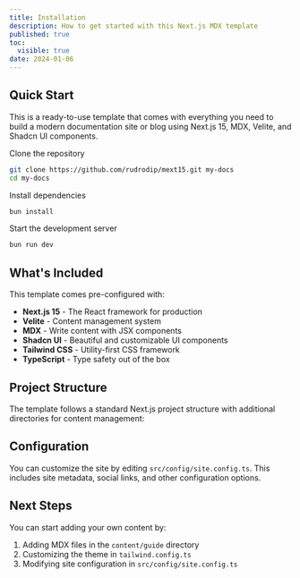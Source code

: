 ```yaml
---
title: Installation
description: How to get started with this Next.js MDX template
published: true
toc:
  visible: true
date: 2024-01-06
---
```


## Quick Start

This is a ready-to-use template that comes with everything you need to build a modern documentation site or blog using Next.js 15, MDX, Velite, and Shadcn UI components.

<Steps>

<Step>
Clone the repository

```bash
git clone https://github.com/rudrodip/mext15.git my-docs
cd my-docs
```
</Step>

<Step>
Install dependencies

```bash
bun install
```
</Step>

<Step>
Start the development server

```bash
bun run dev
```
</Step>

</Steps>

## What's Included

This template comes pre-configured with:

- **Next.js 15** - The React framework for production
- **Velite** - Content management system
- **MDX** - Write content with JSX components
- **Shadcn UI** - Beautiful and customizable UI components
- **Tailwind CSS** - Utility-first CSS framework
- **TypeScript** - Type safety out of the box

## Project Structure

The template follows a standard Next.js project structure with additional directories for content management:

<Files defaultValue="src/app">
  <Folder name="content">
    <File name="Your MDX content files" />
  </Folder>
  <Folder name="public">
    <File name="Static assets" />
  </Folder>
  <Folder name="src">
    <Folder name="app">
      <File name="Next.js app router pages" />
    </Folder>
    <Folder name="components">
      <File name="React components" />
    </Folder>
    <Folder name="config">
      <File name="Site configuration" />
    </Folder>
    <Folder name="types">
      <File name="TypeScript types" />
    </Folder>
  </Folder>
</Files>

## Configuration

You can customize the site by editing `src/config/site.config.ts`. This includes site metadata, social links, and other configuration options.

## Next Steps

You can start adding your own content by:
1. Adding MDX files in the `content/guide` directory
2. Customizing the theme in `tailwind.config.ts`
3. Modifying site configuration in `src/config/site.config.ts`
